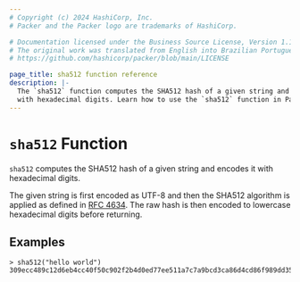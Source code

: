```yaml
---
# Copyright (c) 2024 HashiCorp, Inc.
# Packer and the Packer logo are trademarks of HashiCorp.

# Documentation licensed under the Business Source License, Version 1.1.
# The original work was translated from English into Brazilian Portuguese.
# https://github.com/hashicorp/packer/blob/main/LICENSE

page_title: sha512 function reference
description: |-
  The `sha512` function computes the SHA512 hash of a given string and encodes it
  with hexadecimal digits. Learn how to use the `sha512` function in Packer templates.
---
```


# `sha512` Function

`sha512` computes the SHA512 hash of a given string and encodes it with
hexadecimal digits.

The given string is first encoded as UTF-8 and then the SHA512 algorithm is applied
as defined in [RFC 4634](https://tools.ietf.org/html/rfc4634). The raw hash is
then encoded to lowercase hexadecimal digits before returning.

## Examples

```shell-session
> sha512("hello world")
309ecc489c12d6eb4cc40f50c902f2b4d0ed77ee511a7c7a9bcd3ca86d4cd86f989dd35bc5ff499670da34255b45b0cfd830e81f605dcf7dc5542e93ae9cd76f
```
